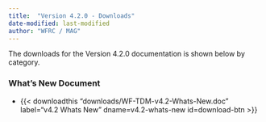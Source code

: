 ```yaml
---
title:  "Version 4.2.0 - Downloads"
date-modified: last-modified
author: "WFRC / MAG"
---
```


The downloads for the Version 4.2.0 documentation is shown below by category.

### What's New Document

 - {{< downloadthis "downloads/WF-TDM-v4.2-Whats-New.doc"
label="v4.2 Whats New" dname=v4.2-whats-new id=download-btn >}}



